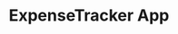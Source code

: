 ---
title: "ExpenseTracker App"
publishedAt: "2023-01-08"
githubLink: "https://github.com/CodeBlack04/ExpenseTracker"
serverLink: "http://165.232.181.102/expensetracker/"
summary: "A system for tracking income/expense that provides analysis on expense habits."
images:
  - "/images/projects/project-01/expensetracker1.png"
  - "/images/projects/project-01/expensetracker2.png"
---